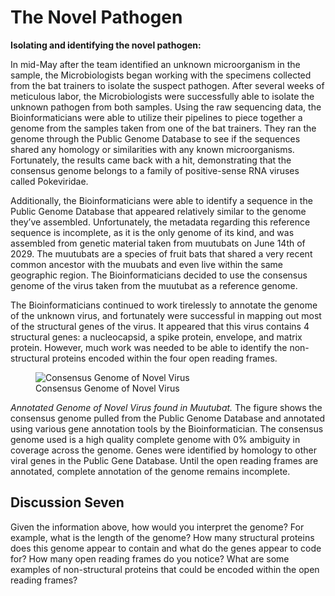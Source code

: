 # The Novel Pathogen

**Isolating and identifying the novel pathogen:**

In mid-May after the team identified an unknown microorganism in the sample, the Microbiologists began working with the specimens collected from the bat trainers to isolate the suspect pathogen. After several weeks of meticulous labor, the Microbiologists were successfully able to isolate the unknown pathogen from both samples. 
Using the raw sequencing data, the Bioinformaticians were able to utilize their pipelines to piece together a genome from the samples taken from one of the bat trainers. They ran the genome through the Public Genome Database to see if the sequences shared any homology or similarities with any known microorganisms. Fortunately, the results came back with a hit, demonstrating that the consensus genome belongs to a family of positive-sense RNA viruses called Pokeviridae. 

Additionally, the Bioinformaticians were able to identify a sequence in the Public Genome Database that appeared relatively similar to the genome they’ve assembled. Unfortunately, the metadata regarding this reference sequence is incomplete, as it is the only genome of its kind, and was assembled from genetic material taken from muutubats on June 14th of 2029. The muutubats are a species of fruit bats that shared a very recent common ancestor with the muubats and even live within the same geographic region. The Bioinformaticians decided to use the consensus genome of the virus taken from the muutubat as a reference genome.

The Bioinformaticians continued to work tirelessly to annotate the genome of the unknown virus, and fortunately were successful in mapping out most of the structural genes of the virus. It appeared that this virus contains 4 structural genes: a nucleocapsid, a spike protein, envelope, and matrix protein. However, much work was needed to be able to identify the non-structural proteins encoded within the four open reading frames.

![Consensus Genome of Novel Virus](../images/virus_genome.jpg)

*Annotated Genome of Novel Virus found in Muutubat.*
The figure shows the consensus genome pulled from the Public Genome Database and annotated using various gene annotation tools by the Bioinformatician. The consensus genome used is a high quality complete genome with 0% ambiguity in coverage across the genome. Genes were identified by homology to other viral genes in the Public Gene Database. Until the open reading frames are annotated, complete annotation of the genome remains incomplete.

## Discussion Seven

Given the information above, how would you interpret the genome? For example, what is the length of the genome? How many structural proteins does this genome appear to contain and what do the genes appear to code for? How many open reading frames do you notice? What are some examples of non-structural proteins that could be encoded within the open reading frames?